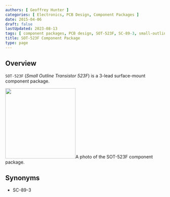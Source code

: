```yaml
---
authors: [ Geoffrey Hunter ]
categories: [ Electronics, PCB Design, Component Packages ]
date: 2015-04-06
draft: false
lastUpdated: 2023-08-13
tags: [ component packages, PCB design, SOT-523F, SC-89-3, small-outline, transistor ]
title: SOT-523F Component Package
type: page
---
```



## Overview

`SOT-523F` (_Small Outline Transistor 523F_) is a 3-lead surface-mount component package.


<Image src={sot_523f_component_package_photo} width="222px">A photo of the SOT-523F component package.</Image>

## Synonyms

* SC-89-3

